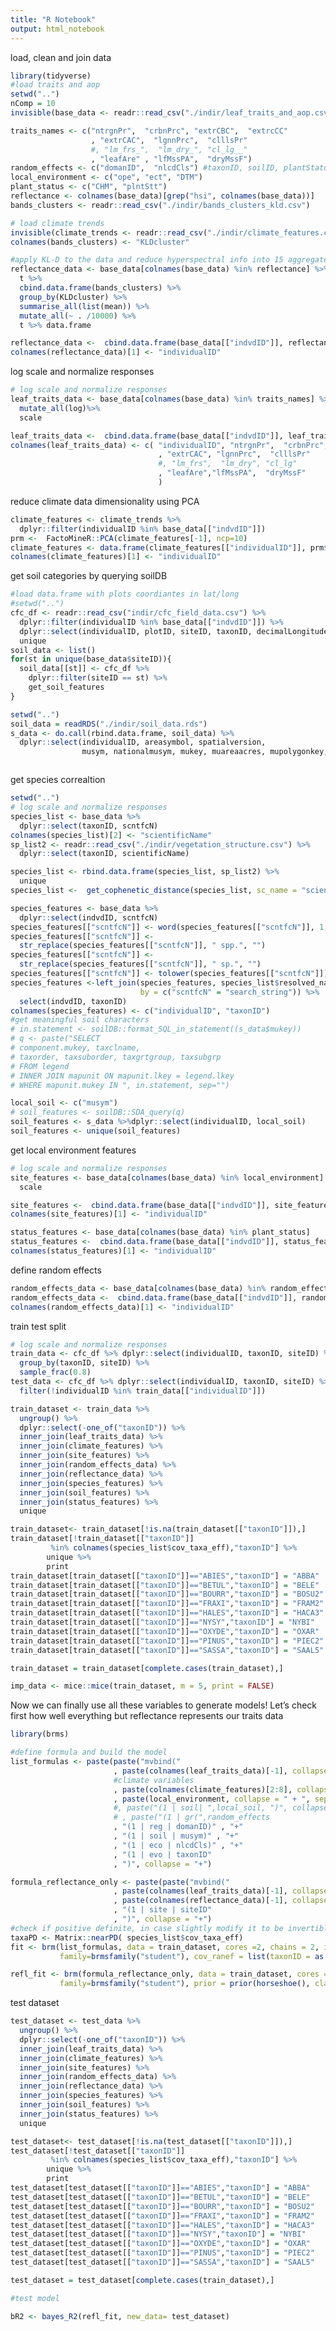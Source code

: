 ```yaml
---
title: "R Notebook"
output: html_notebook
---
```


load, clean and join data
```r
library(tidyverse)
#load traits and aop
setwd("..")
nComp = 10
invisible(base_data <- readr::read_csv("./indir/leaf_traits_and_aop.csv"))

traits_names <- c("ntrgnPr",  "crbnPrc", "extrCBC",  "extrcCC"
                  , "extrCAC",  "lgnnPrc",  "clllsPr"  
                  #, "lm_frs_",  "lm_dry_", "cl_lg__"
                  , "leafAre" , "lfMssPA",  "dryMssF")
random_effects <- c("domanID",  "nlcdCls") #taxonID, soilID, plantStatus
local_environment <- c("ope", "ect", "DTM")
plant_status <- c("CHM", "plntStt")
reflectance <- colnames(base_data)[grep("hsi", colnames(base_data))]
bands_clusters <- readr::read_csv("./indir/bands_clusters_kld.csv")

# load climate trends
invisible(climate_trends <- readr::read_csv("./indir/climate_features.csv"))
colnames(bands_clusters) <- "KLDcluster"

```

```r
#apply KL-D to the data and reduce hyperspectral info into 15 aggregated pseudo-bands
reflectance_data <- base_data[colnames(base_data) %in% reflectance] %>%
  t %>%
  cbind.data.frame(bands_clusters) %>%
  group_by(KLDcluster) %>%
  summarise_all(list(mean)) %>%
  mutate_all(~ . /10000) %>%
  t %>% data.frame

reflectance_data <-  cbind.data.frame(base_data[["indvdID"]], reflectance_data[-1,])
colnames(reflectance_data)[1] <- "individualID"
```

log scale and normalize responses

```r
# log scale and normalize responses
leaf_traits_data <- base_data[colnames(base_data) %in% traits_names] %>%
  mutate_all(log)%>%
  scale

leaf_traits_data <-  cbind.data.frame(base_data[["indvdID"]], leaf_traits_data)
colnames(leaf_traits_data) <- c( "individualID", "ntrgnPr",  "crbnPrc", "extrCBC",  "extrcCC"
                                 , "extrCAC", "lgnnPrc",  "clllsPr"  
                                 #, "lm_frs",  "lm_dry", "cl_lg" 
                                 , "leafAre","lfMssPA",  "dryMssF"
                                 )

```

reduce climate data dimensionality using PCA

```r
climate_features <- climate_trends %>%
  dplyr::filter(individualID %in% base_data[["indvdID"]])
prm <-  FactoMineR::PCA(climate_features[-1], ncp=10)
climate_features <- data.frame(climate_features[["individualID"]], prm$ind$coord)
colnames(climate_features)[1] <- "individualID"
```

get soil categories by querying soilDB
```r
#load data.frame with plots coordiantes in lat/long
#setwd("..")
cfc_df <- readr::read_csv("indir/cfc_field_data.csv") %>%
  dplyr::filter(individualID %in% base_data[["indvdID"]]) %>%
  dplyr::select(individualID, plotID, siteID, taxonID, decimalLongitude, decimalLatitude) %>%
  unique
soil_data <- list()
for(st in unique(base_data$siteID)){
  soil_data[[st]] <- cfc_df %>% 
    dplyr::filter(siteID == st) %>%  
    get_soil_features
}
```
```r
setwd("..")
soil_data = readRDS("./indir/soil_data.rds")
s_data <- do.call(rbind.data.frame, soil_data) %>%
  dplyr::select(individualID, areasymbol, spatialversion, 
                musym, nationalmusym, mukey, muareaacres, mupolygonkey, geometry)



```

get species correaltion
```r
setwd("..")
# log scale and normalize responses
species_list <- base_data %>%
  dplyr::select(taxonID, scntfcN)
colnames(species_list)[2] <- "scientificName"
sp_list2 <- readr::read_csv("./indir/vegetation_structure.csv") %>%
  dplyr::select(taxonID, scientificName) 

species_list <- rbind.data.frame(species_list, sp_list2) %>%
  unique 
species_list <-  get_cophenetic_distance(species_list, sc_name = "scientificName")

species_features <- base_data %>% 
  dplyr::select(indvdID, scntfcN)
species_features[["scntfcN"]] <- word(species_features[["scntfcN"]], 1,2)
species_features[["scntfcN"]] <- 
  str_replace(species_features[["scntfcN"]], " spp.", "")
species_features[["scntfcN"]] <- 
  str_replace(species_features[["scntfcN"]], " sp.", "")
species_features[["scntfcN"]] <- tolower(species_features[["scntfcN"]])
species_features <-left_join(species_features, species_list$resolved_names, 
                             by = c("scntfcN" = "search_string")) %>%
  select(indvdID, taxonID)
colnames(species_features) <- c("individualID", "taxonID")
#get meaningful soil characters
# in.statement <- soilDB::format_SQL_in_statement((s_data$mukey))
# q <- paste("SELECT 
# component.mukey, taxclname, 
# taxorder, taxsuborder, taxgrtgroup, taxsubgrp
# FROM legend
# INNER JOIN mapunit ON mapunit.lkey = legend.lkey
# WHERE mapunit.mukey IN ", in.statement, sep="")

local_soil <- c("musym")
# soil_features <- soilDB::SDA_query(q)
soil_features <- s_data %>%dplyr::select(individualID, local_soil)
soil_features <- unique(soil_features)
```

get local environment features
```r
# log scale and normalize responses
site_features <- base_data[colnames(base_data) %in% local_environment] %>%
  scale

site_features <-  cbind.data.frame(base_data[["indvdID"]], site_features)
colnames(site_features)[1] <- "individualID"


```
```r
status_features <- base_data[colnames(base_data) %in% plant_status] 
status_features <-  cbind.data.frame(base_data[["indvdID"]], status_features)
colnames(status_features)[1] <- "individualID"

```
define random effects
```r
random_effects_data <- base_data[colnames(base_data) %in% random_effects] 
random_effects_data <-  cbind.data.frame(base_data[["indvdID"]], random_effects_data)
colnames(random_effects_data)[1] <- "individualID"
```

train test split

```r
# log scale and normalize responses
train_data <- cfc_df %>% dplyr::select(individualID, taxonID, siteID) %>%
  group_by(taxonID, siteID) %>%
  sample_frac(0.8)
test_data <- cfc_df %>% dplyr::select(individualID, taxonID, siteID) %>%
  filter(!individualID %in% train_data[["individualID"]])

```


```r
train_dataset <- train_data %>%
  ungroup() %>%
  dplyr::select(-one_of("taxonID")) %>%
  inner_join(leaf_traits_data) %>%
  inner_join(climate_features) %>%
  inner_join(site_features) %>%
  inner_join(random_effects_data) %>%
  inner_join(reflectance_data) %>% 
  inner_join(species_features) %>%
  inner_join(soil_features) %>%
  inner_join(status_features) %>%
  unique

train_dataset<- train_dataset[!is.na(train_dataset[["taxonID"]]),]
train_dataset[!train_dataset[["taxonID"]] 
         %in% colnames(species_list$cov_taxa_eff),"taxonID"] %>% 
        unique %>% 
        print
train_dataset[train_dataset[["taxonID"]]=="ABIES","taxonID"] = "ABBA"
train_dataset[train_dataset[["taxonID"]]=="BETUL","taxonID"] = "BELE"
train_dataset[train_dataset[["taxonID"]]=="BOURR","taxonID"] = "BOSU2"
train_dataset[train_dataset[["taxonID"]]=="FRAXI","taxonID"] = "FRAM2"
train_dataset[train_dataset[["taxonID"]]=="HALES","taxonID"] = "HACA3"
train_dataset[train_dataset[["taxonID"]]=="NYSY","taxonID"] = "NYBI"
train_dataset[train_dataset[["taxonID"]]=="OXYDE","taxonID"] = "OXAR"
train_dataset[train_dataset[["taxonID"]]=="PINUS","taxonID"] = "PIEC2"
train_dataset[train_dataset[["taxonID"]]=="SASSA","taxonID"] = "SAAL5"

train_dataset = train_dataset[complete.cases(train_dataset),]
```

```r
imp_data <- mice::mice(train_dataset, m = 5, print = FALSE)

```

Now we can finally use all these variables to generate models! Let's check first how well everything but reflectance represents our traits data

```r
library(brms)

#define formula and build the model
list_formulas <- paste(paste("mvbind("
                       , paste(colnames(leaf_traits_data)[-1], collapse = " , "), ") ~ ", sep = "")
                       #climate variables
                       , paste(colnames(climate_features)[2:8], collapse = " + ", sep = "") , " + "
                       , paste(local_environment, collapse = " + ", sep = "") , " + "
                       #, paste("(1 | soil| ",local_soil, ")", collapse = "+"), " + "
                       # , paste("(1 | gr(",random_effects
                       , "(1 | reg | domanID)" , "+"
                       , "(1 | soil | musym)" , "+"
                       , "(1 | eco | nlcdCls)" , "+"
                       , "(1 | evo | taxonID"
                       , ")", collapse = "+")

formula_reflectance_only <- paste(paste("mvbind("
                       , paste(colnames(leaf_traits_data)[-1], collapse = " , "), ") ~ ", sep = "")
                       , paste(colnames(reflectance_data)[-1], collapse = " + ", sep = "") , " + "
                       , "(1 | site | siteID"
                       , ")", collapse = "+")
#check if positive definite, in case slightly modify it to be invertible, according to: 
taxaPD <- Matrix::nearPD( species_list$cov_taxa_eff)
fit <- brm(list_formulas, data = train_dataset, cores =2, chains = 2, iter = 2000,  
           family=brmsfamily("student"), cov_ranef = list(taxonID = as.matrix(taxaPD$mat)))

refl_fit <- brm(formula_reflectance_only, data = train_dataset, cores =2, chains = 2, iter = 2000,  
           family=brmsfamily("student"), prior = prior(horseshoe(), class = "b"))

```
test dataset
```r
test_dataset <- test_data %>%
  ungroup() %>%
  dplyr::select(-one_of("taxonID")) %>%
  inner_join(leaf_traits_data) %>%
  inner_join(climate_features) %>%
  inner_join(site_features) %>%
  inner_join(random_effects_data) %>%
  inner_join(reflectance_data) %>% 
  inner_join(species_features) %>%
  inner_join(soil_features) %>%
  inner_join(status_features) %>%
  unique

test_dataset<- test_dataset[!is.na(test_dataset[["taxonID"]]),]
test_dataset[!test_dataset[["taxonID"]] 
         %in% colnames(species_list$cov_taxa_eff),"taxonID"] %>% 
        unique %>% 
        print
test_dataset[test_dataset[["taxonID"]]=="ABIES","taxonID"] = "ABBA"
test_dataset[test_dataset[["taxonID"]]=="BETUL","taxonID"] = "BELE"
test_dataset[test_dataset[["taxonID"]]=="BOURR","taxonID"] = "BOSU2"
test_dataset[test_dataset[["taxonID"]]=="FRAXI","taxonID"] = "FRAM2"
test_dataset[test_dataset[["taxonID"]]=="HALES","taxonID"] = "HACA3"
test_dataset[test_dataset[["taxonID"]]=="NYSY","taxonID"] = "NYBI"
test_dataset[test_dataset[["taxonID"]]=="OXYDE","taxonID"] = "OXAR"
test_dataset[test_dataset[["taxonID"]]=="PINUS","taxonID"] = "PIEC2"
test_dataset[test_dataset[["taxonID"]]=="SASSA","taxonID"] = "SAAL5"

test_dataset = test_dataset[complete.cases(train_dataset),]
```

```r
#test model

bR2 <- bayes_R2(refl_fit, new_data= test_dataset)
```